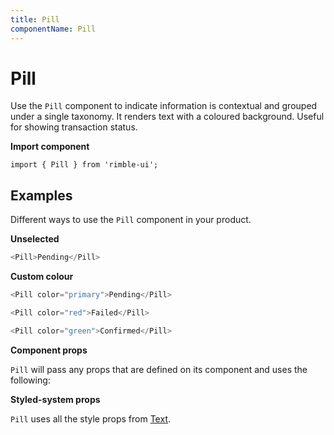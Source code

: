```yaml
---
title: Pill
componentName: Pill
---
```



# Pill

Use the `Pill` component to indicate information is contextual and grouped under a single taxonomy. It renders text with a coloured background. Useful for showing transaction status.

**Import component**

```
import { Pill } from 'rimble-ui';
```

## Examples

Different ways to use the `Pill` component in your product.

**Unselected**

```js is=react-live
<Pill>Pending</Pill>
```

**Custom colour**

```js is=react-live
<Pill color="primary">Pending</Pill>
```

```js is=react-live
<Pill color="red">Failed</Pill>
```

```js is=react-live
<Pill color="green">Confirmed</Pill>
```

**Component props**

`Pill` will pass any props that are defined on its component and uses the following:

**Styled-system props**

`Pill` uses all the style props from [Text](/text).